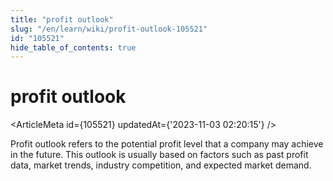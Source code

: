```yaml
---
title: "profit outlook"
slug: "/en/learn/wiki/profit-outlook-105521"
id: "105521"
hide_table_of_contents: true
---
```



# profit outlook

<ArticleMeta id={105521} updatedAt={'2023-11-03 02:20:15'} />
<div className='border-solid border-b border-t-0 my-4 border-[var(--ifm-color-gray-300)]' />

Profit outlook refers to the potential profit level that a company may achieve in the future. This outlook is usually based on factors such as past profit data, market trends, industry competition, and expected market demand.
